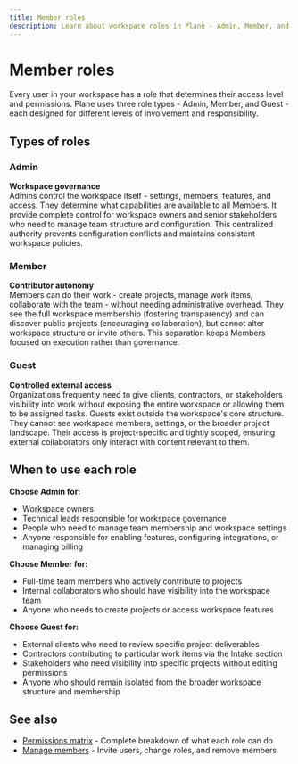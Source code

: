 ```yaml
---
title: Member roles
description: Learn about workspace roles in Plane - Admin, Member, and Guest permissions. Reference guide covering role capabilities, limitations, and when to use each role type for your team.
---
```


# Member roles
Every user in your workspace has a role that determines their access level and permissions. Plane uses three role types - Admin, Member, and Guest - each designed for different levels of involvement and responsibility.

## Types of roles

### Admin
**Workspace governance**   
Admins control the workspace itself - settings, members, features, and access. They determine what capabilities are available to all Members. It provide complete control for workspace owners and senior stakeholders who need to manage team structure and configuration. This centralized authority prevents configuration conflicts and maintains consistent workspace policies.

### Member
**Contributor autonomy**  
Members can do their work - create projects, manage work items, collaborate with the team - without needing administrative overhead. They see the full workspace membership (fostering transparency) and can discover public projects (encouraging collaboration), but cannot alter workspace structure or invite others. This separation keeps Members focused on execution rather than governance.

### Guest 
**Controlled external access**  
Organizations frequently need to give clients, contractors, or stakeholders visibility into work without exposing the entire workspace or allowing them to be assigned tasks. Guests exist outside the workspace's core structure. They cannot see workspace members, settings, or the broader project landscape. Their access is project-specific and tightly scoped, ensuring external collaborators only interact with content relevant to them.


## When to use each role

**Choose Admin for:**
- Workspace owners
- Technical leads responsible for workspace governance
- People who need to manage team membership and workspace settings
- Anyone responsible for enabling features, configuring integrations, or managing billing

**Choose Member for:**
- Full-time team members who actively contribute to projects
- Internal collaborators who should have visibility into the workspace team
- Anyone who needs to create projects or access workspace features

**Choose Guest for:**
- External clients who need to review specific project deliverables
- Contractors contributing to particular work items via the Intake section
- Stakeholders who need visibility into specific projects without editing permissions
- Anyone who should remain isolated from the broader workspace structure and membership

## See also
- [Permissions matrix](/workspaces-and-users/permissions) - Complete breakdown of what each role can do
- [Manage members](/core-concepts/workspaces/members) - Invite users, change roles, and remove members
